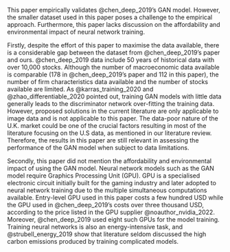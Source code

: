 This paper empirically validates @chen_deep_2019's GAN
model. However, the smaller dataset used in this paper 
poses a challenge to the empirical approach. Furthermore,
this paper lacks discussion on the affordability and
environmental impact of neural network training.

Firstly, despite the effort of this paper to maximise the
data available, there is a considerable gap between the dataset
from @chen_deep_2019's paper and ours.
@chen_deep_2019 data include 50 years of historical data
with over 10,000 stocks. Although the number of
macroeconomic data available is comparable (178 in
@chen_deep_2019's paper and 112 in this paper), the number
of firm characteristics data available and the number of
stocks available are limited.
As @karras_training_2020 and @zhao_differentiable_2020
pointed out, training GAN models
with little data generally leads to the discriminator network
over-fitting the training data. 
However, proposed solutions in the current literature are
only applicable to image data and is not applicable to this
paper.
The data-poor nature of the U.K. market could be one
of the crucial factors resulting in most of the literature
focusing on the U.S data, as mentioned in our literature
review. Therefore, the results in this paper are still
relevant in assessing the performance of the GAN model when
subject to data limitations.

Secondly, this paper did not mention the affordability and
environmental impact of using the GAN model. Neural network
models such as the GAN model require Graphics Processing
Unit (GPU). GPU is a specialised electronic circuit
initially built for the gaming industry and later adopted to
neural network training due to the multiple simultaneous
computations available.
Entry-level GPU used in this paper costs a
few hundred USD while the GPU used in @chen_deep_2019's
costs over three thousand USD, according to the price listed
in the GPU supplier @noauthor_nvidia_2022. Moreover,
@chen_deep_2019 used eight such GPUs for the model training. Training
neural networks is also an energy-intensive task, and
@strubell_energy_2019 show that literature seldom discussed
the high carbon emissions produced by training complicated models.
